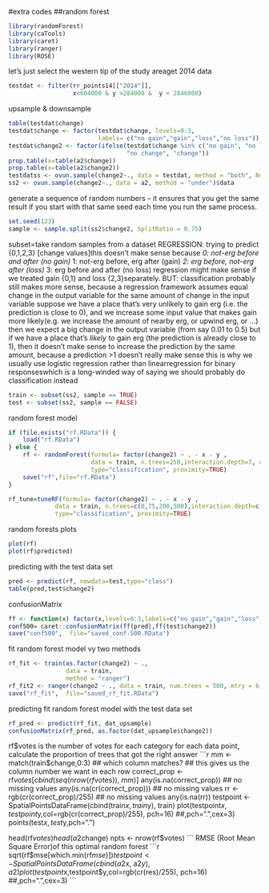 #extra codes
##random forest
```r
library(randomForest)
library(caTools)
library(caret)
library(ranger)
library(ROSE)
```
let's just select the western tip of the study areaget 2014 data
```r
testdat <- filter(rr_points14[["2014"]],
                  x<604000 & y >284000 &  y < 2846000)
```
upsample & downsample
```r
table(testdat$change)
testdat$change <- factor(testdat$change, levels=0:3,
                         labels= c("no gain","gain","loss","no loss"))
testdat$change2 <- factor(ifelse(testdat$change %in% c("no gain", "no loss"),
                                 "no change", "change"))
prop.table(x=table(a2$change))
prop.table(x=table(a2$change2))
testdatss <- ovun.sample(change2~., data = testdat, method = "both", N=1500)$data
ss2 <- ovun.sample(change2~., data = a2, method = "under")$data
```
generate a sequence of random numbers – it ensures that you get the same result if you start with that same seed each time you run the same process.
```r
set.seed(123)
sample <- sample.split(ss2$change2, SplitRatio = 0.75)
```
subset=take random samples from a dataset
REGRESSION: trying to predict {0,1,2,3} [change values]this doesn't make sense because
*0: not-erg before and after (no gain)
*1: not-erg before, erg after (gain)
*2: erg before, not-erg after (loss)
*3: erg before and after (no loss)
regression might make sense if we treated gain {0,1} and loss {2,3}separately. BUT: classification probably still makes more sense, because a regression framework assumes equal change  in the output variable for the same amount of change in the input variable suppose we have a place that's very unlikely to gain erg (i.e. the prediction
is close to 0), and we increase some input value that makes gain more likely(e.g. we increase the amount of nearby erg, or upwind erg, or ...) then we expect a big change in the output variable (from say 0.01 to 0.5)
but if we have a place that's *likely* to gain erg (the prediction is already
close to 1), then it doesn't make sense to increase the prediction by the
same amount, because a prediction >1 doesn't really make  sense
this is why we usually use logistic regression rather than linearregression for binary responseswhich is a long-winded way of saying we should probably do classification instead
```r
train <- subset(ss2, sample == TRUE)
test <- subset(ss2, sample == FALSE)
```
random forest model
```r
if (file.exists("rf.RData")) {
    load("rf.RData")
} else {
    rf <- randomForest(formula= factor(change2) ~ . - x - y ,
                       data = train, n.trees=250,interaction.depth=7, do.trace=1,
                       type="classification", proximity=TRUE)
    save("rf",file="rf.RData")
}

rf_tune=tuneRF(formula= factor(change2) ~ . - x - y ,
             data = train, n.trees=c(0,75,200,500),interaction.depth=c(5,6,7,8), do.trace=1,
             type="classification", proximity=TRUE)
```
random forests plots
```r
plot(rf)
plot(rf$predicted)
```
predicting with the test data set
```r
pred <- predict(rf, newdata=test,type="class")
table(pred,test$change2)
```
confusionMatrix
```r
ff <- function(x) factor(x,levels=0:3,labels=c("no gain","gain","loss","no loss"))
conf500= caret::confusionMatrix(ff(pred),ff(test$change2))
save("conf500",  file="saved_conf-500.RData")
```
fit random forest model vy two methods
```r
rf_fit <- train(as.factor(change2) ~ ., 
                data = train, 
                method = "ranger")
rf_fit2 <- ranger(change2 ~ ., data = train, num.trees = 500, mtry = 6, importance = "impurity", min.node.size = 3, replace = TRUE, num.threads = 3)
save("rf_fit",  file="saved_rf_fit.RData")
```
predicting fit random forest model with the test data set
```r
rf_pred <- predict(rf_fit, dat_upsample)
confusionMatrix(rf_pred, as.factor(dat_upsample$change2))
```
rf$votes is the number of votes for each category
for each data point, calculate the proportion of trees that got the right answer
```r
mm <- match(train$change,0:3) ## which column matches?
## this gives us the column number we want in each row
correct_prop <- rf$votes[cbind(seq(nrow(rf$votes)), mm)]
any(is.na(correct_prop)) ## no missing values
any(is.na(cr(correct_prop))) ## no missing values
rr <- rgb(cr(correct_prop)/255) ## no missing values
any(is.na(rr))
testpoint <- SpatialPointsDataFrame(cbind(train$x, train$y), train)
plot(testpoint$x,testpoint$y,col=rgb(cr(correct_prop)/255),
     pch=16) ##,pch=".",cex=3)
points(test$x,test$y,pch=".")

head(rf$votes)
head(a2$change)
npts <- nrow(rf$votes)
```
RMSE (Root Mean Square Error)of this optimal random forest
```r
sqrt(rf$mse[which.min(rf$mse)])
testpoint <- SpatialPointsDataFrame(cbind(a2$x, a2$y), a2)
plot(testpoint$x,testpoint$y,col=rgb(cr(res)/255),
     pch=16) ##,pch=".",cex=3)
```